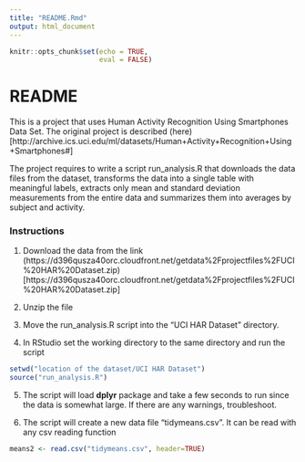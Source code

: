 ```yaml
---
title: "README.Rmd"
output: html_document
---
```


```r
knitr::opts_chunk$set(echo = TRUE, 
                      eval = FALSE)
```
# README
This is a project that uses Human Activity Recognition Using Smartphones Data Set.
The original project is described (here)  [http://archive.ics.uci.edu/ml/datasets/Human+Activity+Recognition+Using+Smartphones#]


The project requires to write a script run_analysis.R that downloads the data files from the dataset, transforms the data into a single table with meaningful labels, extracts only mean and standard deviation measurements from the entire data and summarizes them into averages by subject and activity.

### Instructions
1. Download the data from the link 
(https://d396qusza40orc.cloudfront.net/getdata%2Fprojectfiles%2FUCI%20HAR%20Dataset.zip)[https://d396qusza40orc.cloudfront.net/getdata%2Fprojectfiles%2FUCI%20HAR%20Dataset.zip]

2. Unzip the file

3. Move the  run_analysis.R script into the "UCI HAR Dataset" directory.

4. In RStudio set the working directory to the same directory and run the script
```r
setwd("location of the dataset/UCI HAR Dataset")
source("run_analysis.R")
```
5. The script will load **dplyr** package and take a few seconds to run since the data is somewhat large. If there are any warnings, troubleshoot.

6. The script will create a new data file "tidymeans.csv". It can be read with any csv reading function

```r
means2 <- read.csv("tidymeans.csv", header=TRUE)
```

